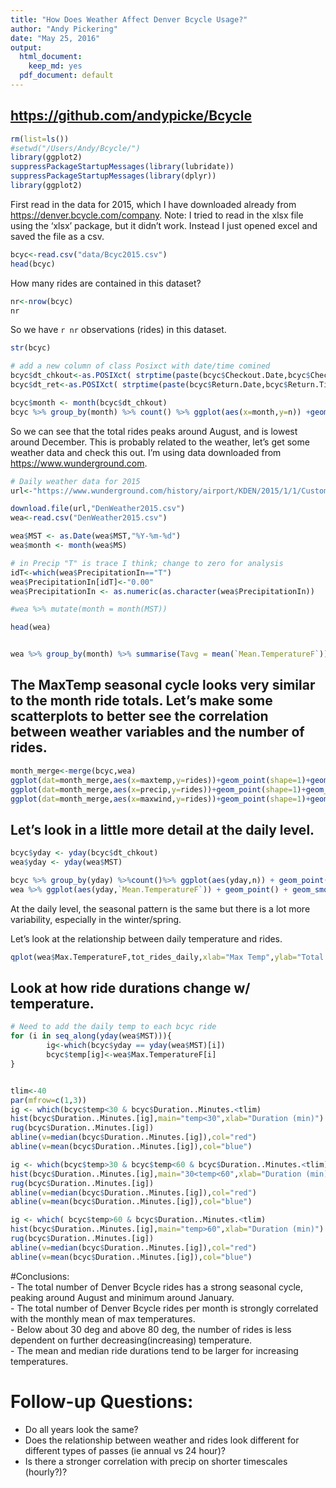 ```yaml
---
title: "How Does Weather Affect Denver Bcycle Usage?"
author: "Andy Pickering"
date: "May 25, 2016"
output:
  html_document:
    keep_md: yes
  pdf_document: default
---
```


## <https://github.com/andypicke/Bcycle>

```r
rm(list=ls())
#setwd("/Users/Andy/Bcycle/")
library(ggplot2)
suppressPackageStartupMessages(library(lubridate))
suppressPackageStartupMessages(library(dplyr))
library(ggplot2)
```


First read in the data for 2015, which I have downloaded already from <https://denver.bcycle.com/company>. Note: I tried to read in the xlsx file using the 'xlsx' package, but it didn't work. Instead I just opened excel and saved the file as a csv.

```r
bcyc<-read.csv("data/Bcyc2015.csv")
head(bcyc)
```


How many rides are contained in this dataset?
```r
nr<-nrow(bcyc)
nr
```

So we have `r nr` observations (rides) in this dataset.


```r
str(bcyc)
```



```r
# add a new column of class Posixct with date/time comined
bcyc$dt_chkout<-as.POSIXct( strptime(paste(bcyc$Checkout.Date,bcyc$Checkout.Time),"%m/%d/%y %H:%M:%S"))
bcyc$dt_ret<-as.POSIXct( strptime(paste(bcyc$Return.Date,bcyc$Return.Time),"%m/%d/%y %H:%M:%S"))
```


```r
bcyc$month <- month(bcyc$dt_chkout)
bcyc %>% group_by(month) %>% count() %>% ggplot(aes(x=month,y=n)) +geom_point() + geom_line() + geom_smooth()
```



  
So we can see that the total rides peaks around August, and is lowest around December. This is probably related to the weather, let's get some weather data and check this out. I'm using data downloaded from <https://www.wunderground.com>.

```r

# Daily weather data for 2015
url<-"https://www.wunderground.com/history/airport/KDEN/2015/1/1/CustomHistory.html?dayend=31&monthend=12&yearend=2015&req_city=&req_state=&req_statename=&reqdb.zip=&reqdb.magic=&reqdb.wmo=&format=1"

download.file(url,"DenWeather2015.csv")
wea<-read.csv("DenWeather2015.csv")

wea$MST <- as.Date(wea$MST,"%Y-%m-%d")
wea$month <- month(wea$MS)

# in Precip "T" is trace I think; change to zero for analysis
idT<-which(wea$PrecipitationIn=="T")
wea$PrecipitationIn[idT]<-"0.00"
wea$PrecipitationIn <- as.numeric(as.character(wea$PrecipitationIn))

#wea %>% mutate(month = month(MST))

head(wea)



```


```r
wea %>% group_by(month) %>% summarise(Tavg = mean(`Mean.TemperatureF`)) %>% ggplot(aes(x=month,y=Tavg)) + geom_point() + geom_line() + geom_smooth()

```


## The MaxTemp seasonal cycle looks very similar to the month ride totals. Let's make some scatterplots to better see the correlation between weather variables and the number of rides.

```r
month_merge<-merge(bcyc,wea)
ggplot(dat=month_merge,aes(x=maxtemp,y=rides))+geom_point(shape=1)+geom_smooth(method=lm)
ggplot(dat=month_merge,aes(x=precip,y=rides))+geom_point(shape=1)+geom_smooth(method=lm)
ggplot(dat=month_merge,aes(x=maxwind,y=rides))+geom_point(shape=1)+geom_smooth(method=lm)
```


## Let's look in a little more detail at the daily level.


```r

bcyc$yday <- yday(bcyc$dt_chkout)
wea$yday <- yday(wea$MST)

bcyc %>% group_by(yday) %>%count()%>% ggplot(aes(yday,n)) + geom_point() + geom_smooth()
wea %>% ggplot(aes(yday,`Mean.TemperatureF`)) + geom_point() + geom_smooth()

```

At the daily level, the seasonal pattern is the same but there is a lot more variability, especially in the winter/spring.  
  
  Let's look at the relationship between daily temperature and rides.

```r
qplot(wea$Max.TemperatureF,tot_rides_daily,xlab="Max Temp",ylab="Total Rides",main="Daily total rides vs Temp",geom=c("point","smooth"))

```

## Look at how ride durations change w/ temperature.

```r
# Need to add the daily temp to each bcyc ride
for (i in seq_along(yday(wea$MST))){
        ig<-which(bcyc$yday == yday(wea$MST)[i])
        bcyc$temp[ig]<-wea$Max.TemperatureF[i]
}


tlim<-40
par(mfrow=c(1,3))
ig <- which(bcyc$temp<30 & bcyc$Duration..Minutes.<tlim)
hist(bcyc$Duration..Minutes.[ig],main="temp<30",xlab="Duration (min)")
rug(bcyc$Duration..Minutes.[ig])
abline(v=median(bcyc$Duration..Minutes.[ig]),col="red")
abline(v=mean(bcyc$Duration..Minutes.[ig]),col="blue")

ig <- which(bcyc$temp>30 & bcyc$temp<60 & bcyc$Duration..Minutes.<tlim)
hist(bcyc$Duration..Minutes.[ig],main="30<temp<60",xlab="Duration (min)")
rug(bcyc$Duration..Minutes.[ig])
abline(v=median(bcyc$Duration..Minutes.[ig]),col="red")
abline(v=mean(bcyc$Duration..Minutes.[ig]),col="blue")

ig <- which( bcyc$temp>60 & bcyc$Duration..Minutes.<tlim)
hist(bcyc$Duration..Minutes.[ig],main="temp>60",xlab="Duration (min)")
rug(bcyc$Duration..Minutes.[ig])
abline(v=median(bcyc$Duration..Minutes.[ig]),col="red")
abline(v=mean(bcyc$Duration..Minutes.[ig]),col="blue")

```


#Conclusions:  
- The total number of Denver Bcycle rides has a strong seasonal cycle, peaking around August and minimum around January.  
- The total number of Denver Bcycle rides per month is strongly correlated with the monthly mean of max temperatures.  
- Below about 30 deg and above 80 deg, the number of rides is less dependent on further decreasing(increasing) temperature.  
- The mean and median ride durations tend to be larger for increasing temperatures.  

# Follow-up Questions:  
- Do all years look the same?  
- Does the relationship between weather and rides look different for different types of passes (ie annual vs 24 hour)?  
- Is there a stronger correlation with precip on shorter timescales (hourly?)?

